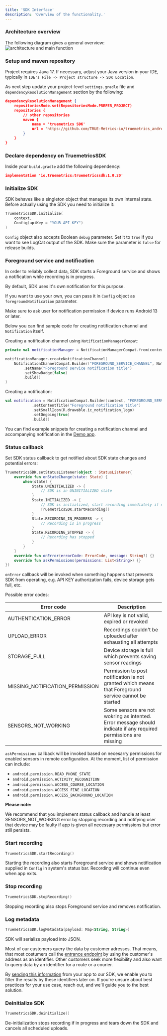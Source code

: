 ```yaml
---
title: 'SDK Interface'
description: 'Overview of the functionality.'
---
```


### Architecture overview

The following diagram gives a general overview:
![architecture and main function](/images/SDK.png)

### Setup and  maven repository

Project requires Java 17. If necessary, adjust your Java version in your IDE, typically in `IDE's File -> Project structure -> SDK Location`.

As next step update your project-level `settings.gradle` file and `dependencyResolutionManagement` section by the following:

```json
dependencyResolutionManagement {
    repositoriesMode.set(RepositoriesMode.PREFER_PROJECT)
    repositories {
        // other repositories
        maven {
            name = 'truemetrics SDK'
            url = "https://github.com/TRUE-Metrics-io/truemetrics_android_SDK_p_maven/raw/main"
        }
    }
}

```

### Declare dependency on TruemetricsSDK

Inside your `build.gradle` add the following dependency:

```json
implementation 'io.truemetrics:truemetricssdk:1.0.20'
```

### Initialize SDK

SDK behaves like a singleton object that manages its own internal state. Before actually using the SDK you need to initialize it:

```kotlin
TruemetricsSDK.initialize(
    context,
    Config(apiKey = "YOUR-API-KEY")
)
```

`Config` object also accepts Boolean `debug` parameter. Set it to `true` if you want to see LogCat output of the SDK. Make sure the parameter is `false` for release builds.

### Foreground service and notification

In order to reliably collect data, SDK starts a Foreground service and shows a notification while recording is in progress.

By default, SDK uses it's own notification for this purpose.

If you want to use your own, you can pass it in `Config` object as `foregroundNotification` parameter.

Make sure to ask user for notification permission if device runs Android 13 or later.

Below you can find sample code for creating notification channel and `Notification` itself.

Creating a notification channel using `NotificationManagerCompat`:

```kotlin
private val notificationManager = NotificationManagerCompat.from(context)

notificationManager.createNotificationChannel(
    NotificationChannelCompat.Builder("FOREGROUND_SERVICE_CHANNEL", NotificationManagerCompat.IMPORTANCE_LOW)
        .setName("Foreground service notification title")
        .setShowBadge(false)
        .build()
)
```

Creating a notification:

```kotlin
val notification = NotificationCompat.Builder(context, "FOREGROUND_SERVICE_CHANNEL")
            .setContentTitle("Foreground notification title")
            .setSmallIcon(R.drawable.ic_notification_logo)
            .setOngoing(true)
		    .build()
```

You can find example snippets for creating a notification channel and accompanying notification in the [Demo app](https://github.com/TRUE-Metrics-io/truemetrics_android_demo_app_p).

### Status callback

Set SDK status callback to get notified about SDK state changes and potential errors:

```kotlin
TruemetricsSDK.setStatusListener(object : StatusListener{
    override fun onStateChange(state: State) {
        when(state) {
            State.UNINITIALIZED -> {
                // SDK is in UNINITIALIZED state
            }
            State.INITIALIZED -> {
                // SDK is initialized, start recording immediately if needed
                TruemetricsSDK.startRecording()
            }
            State.RECORDING_IN_PROGRESS -> {
                // Recording is in progress
            }
            State.RECORDING_STOPPED -> {
                // Recording has stopped
            }
        }
    }
    override fun onError(errorCode: ErrorCode, message: String?) {}
    override fun askPermissions(permissions: List<String>) {}
})
```

`onError` callback will be invoked when something happens that prevents SDK from operating, e.g. API KEY authorization fails, device storage gets full, etc.

Possible error codes:

| Error code | Description |
| --- | --- |
| AUTHENTICATION_ERROR | API key is not valid, expired or revoked |
| UPLOAD_ERROR | Recordings couldn't be uploaded after exhausting all attempts |
| STORAGE_FULL | Device storage is full which prevents saving sensor readings |
| MISSING_NOTIFICATION_PERMISSION | Permission to post notification is not granted which means that Foreground service cannot be started |
| SENSORS_NOT_WORKING | Some sensors are not wokring as intented. Error message should indicate if any required permissions are missing |

`askPermissions` callback will be invoked based on necesarry permissions for enabled sensors in remote configuration. At the moment, list of permission can include:
- `android.permission.READ_PHONE_STATE`
- `android.permission.ACTIVITY_RECOGNITION`
- `android.permission.ACCESS_COARSE_LOCATION`
- `android.permission.ACCESS_FINE_LOCATION`
- `android.permission.ACCESS_BACKGROUND_LOCATION`

**Please note:**

We recommend that you implement status callback and handle at least SENSORS_NOT_WORKING error by stopping recording and notifying user that device may be faulty if app is given all necessary permissions but error still persists.

### Start recording

```kotlin
TruemetricsSDK.startRecording()
```

Starting the recording also starts Foreground service and shows notification supplied in `Config` in system's status bar. Recording will continue even when app exits.

### Stop recording

```kotlin
TruemetricsSDK.stopRecording()
```

Stopping recording also stops Foreground service and removes notification.

### Log metadata

```kotlin
TruemetricsSDK.logMetadata(payload: Map<String, String>)
```
SDK will serialize payload into JSON.

Most of our customers query the data by customer adresses. That means, that most costumers call the [entrance endpoint](https://docu.truemetrics.cloud/api-reference/endpoint/entrances#query-parameters) by using the customer's address as an identifier. Other customers seek more flexibility and also want to query data by an identifier for a route or a courier.

By [sending this information](https://docu.truemetrics.cloud/functions#log-metatada) from your app to our SDK, we enable you to filter the results by these identifiers later on.
If you're unsure about best practices for your use case, reach out, and we'll guide you to the best solution.


### Deinitialize SDK

```kotlin
TruemetricsSDK.deinitialize()
```
De-initialization stops recording if in progress and tears down the SDK and cancels all scheduled uploads.
